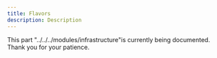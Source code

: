 ```yaml
---
title: Flavors
description: Description
---
```


This part "../../../modules/infrastructure"is currently being documented. Thank you for your patience.